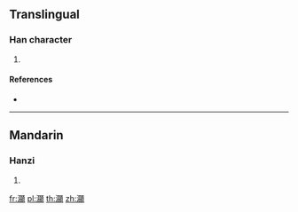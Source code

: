 {{character info/new}}
==Translingual==

===Han character===
{{Han char|rn=85|rad=水|as=23|sn=26|four=36186|canj=EAFC}}

# {{defn|Han|sort=水23}}

====References====
* {{Han ref|kx=0664.210|dkj=18835|dj=1073.100|hdz=31798.130|uh=7066|ud=28774|bh=F96C|bd=63852}}

----

==Mandarin==

===Hanzi===
{{cmn-hanzi|pin=[[xiǎn]] ([[xian3]])|wg=hsien<sup>3</sup>}}

# {{defn|lang=cmn|sort=水23}}

[[fr:灦]]
[[pl:灦]]
[[th:灦]]
[[zh:灦]]